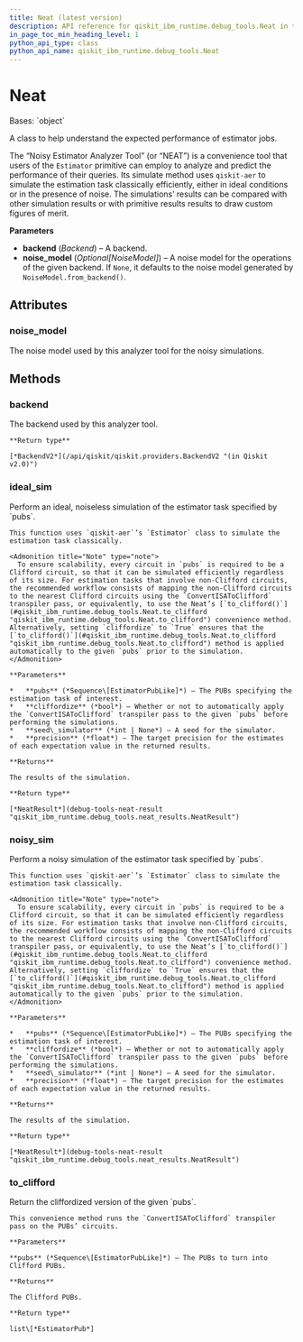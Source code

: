 ```yaml
---
title: Neat (latest version)
description: API reference for qiskit_ibm_runtime.debug_tools.Neat in the latest version of qiskit-ibm-runtime
in_page_toc_min_heading_level: 1
python_api_type: class
python_api_name: qiskit_ibm_runtime.debug_tools.Neat
---
```


# Neat

<Class id="qiskit_ibm_runtime.debug_tools.Neat" isDedicatedPage={true} github="https://github.com/Qiskit/qiskit-ibm-runtime/tree/stable/0.38/qiskit_ibm_runtime/debug_tools/neat.py#L37-L277" signature="Neat(backend, noise_model=None)" modifiers="class">
  Bases: `object`

  A class to help understand the expected performance of estimator jobs.

  The “Noisy Estimator Analyzer Tool” (or “NEAT”) is a convenience tool that users of the `Estimator` primitive can employ to analyze and predict the performance of their queries. Its simulate method uses `qiskit-aer` to simulate the estimation task classically efficiently, either in ideal conditions or in the presence of noise. The simulations’ results can be compared with other simulation results or with primitive results results to draw custom figures of merit.

  **Parameters**

  *   **backend** (*Backend*) – A backend.
  *   **noise\_model** (*Optional\[NoiseModel]*) – A noise model for the operations of the given backend. If `None`, it defaults to the noise model generated by `NoiseModel.from_backend()`.

  ## Attributes

  ### noise\_model

  <Attribute id="qiskit_ibm_runtime.debug_tools.Neat.noise_model">
    The noise model used by this analyzer tool for the noisy simulations.
  </Attribute>

  ## Methods

  ### backend

  <Function id="qiskit_ibm_runtime.debug_tools.Neat.backend" github="https://github.com/Qiskit/qiskit-ibm-runtime/tree/stable/0.38/qiskit_ibm_runtime/debug_tools/neat.py#L114-L118" signature="backend()">
    The backend used by this analyzer tool.

    **Return type**

    [*BackendV2*](/api/qiskit/qiskit.providers.BackendV2 "(in Qiskit v2.0)")
  </Function>

  ### ideal\_sim

  <Function id="qiskit_ibm_runtime.debug_tools.Neat.ideal_sim" github="https://github.com/Qiskit/qiskit-ibm-runtime/tree/stable/0.38/qiskit_ibm_runtime/debug_tools/neat.py#L174-L209" signature="ideal_sim(pubs, cliffordize=False, seed_simulator=None, precision=0)">
    Perform an ideal, noiseless simulation of the estimator task specified by `pubs`.

    This function uses `qiskit-aer`’s `Estimator` class to simulate the estimation task classically.

    <Admonition title="Note" type="note">
      To ensure scalability, every circuit in `pubs` is required to be a Clifford circuit, so that it can be simulated efficiently regardless of its size. For estimation tasks that involve non-Clifford circuits, the recommended workflow consists of mapping the non-Clifford circuits to the nearest Clifford circuits using the `ConvertISAToClifford` transpiler pass, or equivalently, to use the Neat’s [`to_clifford()`](#qiskit_ibm_runtime.debug_tools.Neat.to_clifford "qiskit_ibm_runtime.debug_tools.Neat.to_clifford") convenience method. Alternatively, setting `cliffordize` to `True` ensures that the [`to_clifford()`](#qiskit_ibm_runtime.debug_tools.Neat.to_clifford "qiskit_ibm_runtime.debug_tools.Neat.to_clifford") method is applied automatically to the given `pubs` prior to the simulation.
    </Admonition>

    **Parameters**

    *   **pubs** (*Sequence\[EstimatorPubLike]*) – The PUBs specifying the estimation task of interest.
    *   **cliffordize** (*bool*) – Whether or not to automatically apply the `ConvertISAToClifford` transpiler pass to the given `pubs` before performing the simulations.
    *   **seed\_simulator** (*int | None*) – A seed for the simulator.
    *   **precision** (*float*) – The target precision for the estimates of each expectation value in the returned results.

    **Returns**

    The results of the simulation.

    **Return type**

    [*NeatResult*](debug-tools-neat-result "qiskit_ibm_runtime.debug_tools.neat_results.NeatResult")
  </Function>

  ### noisy\_sim

  <Function id="qiskit_ibm_runtime.debug_tools.Neat.noisy_sim" github="https://github.com/Qiskit/qiskit-ibm-runtime/tree/stable/0.38/qiskit_ibm_runtime/debug_tools/neat.py#L211-L246" signature="noisy_sim(pubs, cliffordize=False, seed_simulator=None, precision=0)">
    Perform a noisy simulation of the estimator task specified by `pubs`.

    This function uses `qiskit-aer`’s `Estimator` class to simulate the estimation task classically.

    <Admonition title="Note" type="note">
      To ensure scalability, every circuit in `pubs` is required to be a Clifford circuit, so that it can be simulated efficiently regardless of its size. For estimation tasks that involve non-Clifford circuits, the recommended workflow consists of mapping the non-Clifford circuits to the nearest Clifford circuits using the `ConvertISAToClifford` transpiler pass, or equivalently, to use the Neat’s [`to_clifford()`](#qiskit_ibm_runtime.debug_tools.Neat.to_clifford "qiskit_ibm_runtime.debug_tools.Neat.to_clifford") convenience method. Alternatively, setting `cliffordize` to `True` ensures that the [`to_clifford()`](#qiskit_ibm_runtime.debug_tools.Neat.to_clifford "qiskit_ibm_runtime.debug_tools.Neat.to_clifford") method is applied automatically to the given `pubs` prior to the simulation.
    </Admonition>

    **Parameters**

    *   **pubs** (*Sequence\[EstimatorPubLike]*) – The PUBs specifying the estimation task of interest.
    *   **cliffordize** (*bool*) – Whether or not to automatically apply the `ConvertISAToClifford` transpiler pass to the given `pubs` before performing the simulations.
    *   **seed\_simulator** (*int | None*) – A seed for the simulator.
    *   **precision** (*float*) – The target precision for the estimates of each expectation value in the returned results.

    **Returns**

    The results of the simulation.

    **Return type**

    [*NeatResult*](debug-tools-neat-result "qiskit_ibm_runtime.debug_tools.neat_results.NeatResult")
  </Function>

  ### to\_clifford

  <Function id="qiskit_ibm_runtime.debug_tools.Neat.to_clifford" github="https://github.com/Qiskit/qiskit-ibm-runtime/tree/stable/0.38/qiskit_ibm_runtime/debug_tools/neat.py#L248-L274" signature="to_clifford(pubs)">
    Return the cliffordized version of the given `pubs`.

    This convenience method runs the `ConvertISAToClifford` transpiler pass on the PUBs’ circuits.

    **Parameters**

    **pubs** (*Sequence\[EstimatorPubLike]*) – The PUBs to turn into Clifford PUBs.

    **Returns**

    The Clifford PUBs.

    **Return type**

    list\[*EstimatorPub*]
  </Function>
</Class>

